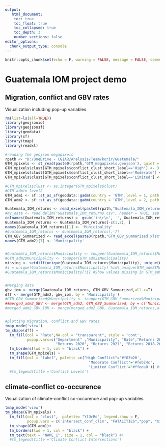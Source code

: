 ```yaml
---
output: 
   html_document:
    toc: true
    toc_float: true
    toc_collapsed: true
    toc_depth: 3
    number_sections: false
editor_options: 
  chunk_output_type: console
---
```


```r
knitr::opts_chunk$set(echo = F, warning = FALSE, message = FALSE, comment=F)
```

# Guatemala IOM project demo

## Migration, conflict and GBV rates

Visualization including pop-up variables

```r
rm(list=ls(all=TRUE))
library(geojsonio)
library(geojsonsf)
library(geodata)
library(sf)
library(tmap)
library(readxl)

#reading the geojson megapixels
rpath <- "D:/OneDrive - CGIAR/Analysis/Team/korir/Guatemala/"
GTM_mpixels <- st_read(paste0(rpath,'GTM_megapixels.geojson'), quiet = T)
GTM_mpixels$clust[GTM_mpixels$conflict_clust_short_label=='High'] <- 3
GTM_mpixels$clust[GTM_mpixels$conflict_clust_short_label=='Moderate'] <- 2
GTM_mpixels$clust[GTM_mpixels$conflict_clust_short_label=='Limited'] <- 1

#GTM_mpixels$clust <- as.integer(GTM_mpixels$clust)
#GTM admin level2
GTM_adm1 <- sf::st_as_sf(geodata::gadm(country = 'GTM',level = 1, path = tempdir() ))
GTM_adm2 <- sf::st_as_sf(geodata::gadm(country = 'GTM',level = 2, path = tempdir() ))

Guatemala_IOM_returns <- read_excel(paste0(rpath,"Guatemala_IOM_returns_x.xlsx"))
#my_data <- read.delim("Guatemala_IOM_returns.csv", header = TRUE, sep = "\t", dec = ",",)
colnames(Guatemala_IOM_returns) =  gsub('in\r\n', '', Guatemala_IOM_returns[1,])#gsub('.*\n', '', Guatemala_IOM_returns[1,])
Guatemala_IOM_returns <- Guatemala_IOM_returns[-c(1,2), ]
names(Guatemala_IOM_returns)[1] <- 'Municipality'
#Guatemala_IOM_returns <- Guatemala_IOM_returns[,-7]
GTM_GBV_Summarized <- read_excel(paste0(rpath,"GTM_GBV_Summarized.xlsx"))
names(GTM_adm2)[7] <- 'Municipality'


#Guatemala_IOM_returns$Municipality <- toupper(Guatemala_IOM_returns$Municipality)
#GTM_adm2$Municipality <- toupper(GTM_adm2$Municipality)
missing <- setdiff(unique(Guatemala_IOM_returns$Municipality), unique(GTM_adm2$Municipality))
#i = unique(Guatemala_IOM_returns$Municipality) %in% unique(GTM_adm2$Municipality)
#Guatemala_IOM_returns$Municipality[!i] #Show values missing in GTM_adm2


#Merging data
gbv_iom <- merge(Guatemala_IOM_returns, GTM_GBV_Summarized,all.x=T)
dff <- merge(GTM_adm2, gbv_iom, by = 'Municipality')
#GTM_GBV_Summarized$Municipality <- toupper(GTM_GBV_Summarized$Municipality)
##merged_adm2_GBV <- merge(GTM_adm2, GTM_GBV_Summarized, by = c('Municipality'))
#merged_adm2_GBV_IOM <- merge(merged_adm2_GBV, Guatemala_IOM_returns,all.y=T)


#plotting Migration, conflict and GBV rates
tmap_mode('view')
tm_shape(dff) +
  tm_fill(col = "Rate",NA.col = "transparent", style = 'cont',
          popup.vars=c("Department" ,"Municipality", "Rate","Returns 2018","Returns 2019", 
                       "Returns 2020", "Returns 2021", "Returns 2018-2021")) +
  tm_borders(lwd = 1, col = "black") +
  tm_shape(GTM_mpixels) +
  tm_fill(col = "label", palette =c("High Conflict"='#f03b20',
                                      'Moderate Conflict'='#feb24c',
                                      'Limited Conflict'='#ffeda0')) #+
  #tm_legend(title ='Conflict Levels')
```


## climate-conflict co-occurence

Visualization of climate-conflict co-occurence and pop-up variables

```r
tmap_mode('view')
tm_shape(GTM_mpixels) +
  tm_fill(col = "clust",  palette= "YlOrRd", legend.show = F, 
          popup.vars = c('intersect_conf_clim', "FATALITIES","pop", "migration", "female_population")) +
  tm_shape(GTM_adm1)+
  tm_borders(lwd = 1, col = "black") +
  tm_text(text = "NAME_1", size = 1, col = "black") #+
  #tm_legend(title ='Climate Conflict Intersections')


```

